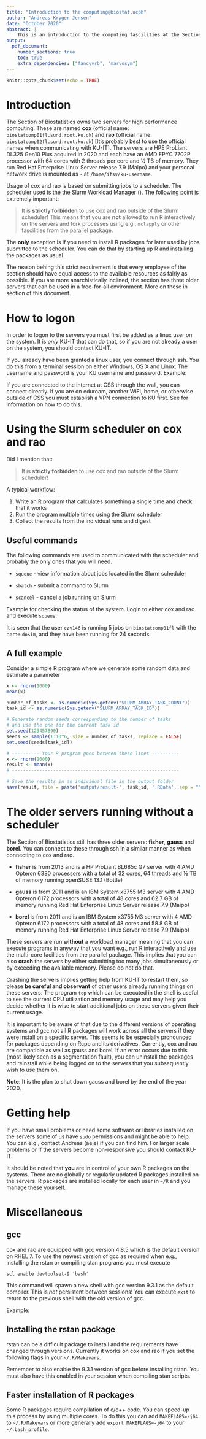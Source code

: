 ```yaml
---
title: "Introduction to the computing@biostat.ucph"
author: "Andreas Kryger Jensen"
date: "October 2020"
abstract: |
    This is an introduction to the computing fascilities at the Section of Biostatistics, Institute of Public Health, University of Copenhagen. It is maintained by Andreas (\ManFace) and the latest version can be found at \url{https://github.com/aejensen/computing-biostat-ucph}.
output: 
  pdf_document:
    number_sections: true
    toc: true
    extra_dependencies: ["fancyvrb", "marvosym"]
---
```


```r
knitr::opts_chunk$set(echo = TRUE)
```

# Introduction

The Section of Biostatistics owns two servers for high performance computing. These are named **cox** (official name: ```biostatcomp01fl.sund.root.ku.dk```) and **rao** (official name: ```biostatcomp02fl.sund.root.ku.dk```) [It's probably best to use the official names when communicating with KU-IT]. The servers are HPE ProLiant DL325 Gen10 Plus acquired in 2020 and each have an AMD EPYC 7702P processor with 64 cores with 2 threads per core and ½ TB of memory. They run Red Hat Enterprise Linux Server release 7.9 (Maipo) and your personal network drive is mounted as ```~``` at ```/home/ifsv/ku-username```.

Usage of cox and rao is based on submitting jobs to a scheduler. The scheduler used is the the Slurm Workload Manager (\url{https://slurm.schedmd.com/}). The following point is extremely important:

> \Lightning It is **strictly forbidden** to use cox and rao outside of the Slurm scheduler! This means that you are **not** allowed to run R interactively on the servers and fork processes using e.g., ```mclapply``` or other fascilities from the parallel package.\Lightning

The **only** exception is if you need to install R packages for later used by jobs submitted to the scheduler. You can do that by starting up R and installing the packages as usual.

The reason behing this strict requirement is that every employee of the section should have equal access to the available resources as fairly as possible. If you are more anarchistically inclined, the section has three older servers that can be used in a free-for-all environment. More on these in section \ref{sec:oldservers} of this document. 

# How to logon

In order to logon to the servers you must first be added as a linux user on the system. It is *only* KU-IT that can do that, so if you are not already a user on the system, you should contact KU-IT.

If you already have been granted a linux user, you connect through ssh. You do this from a terminal session on either Windows, OS X and Linux. The username and password is your KU username and password. Example:

\begin{Verbatim}[fontsize=\small]
ComputerKing@hawaii ~ % ssh czv146@cox
Password:
Last login: Fri Oct 16 09:14:27 2020 from 10.34.96.111
Information on usage of the computing cluster and examples of how to submit jobs can be found in 
/home/ifsvafd/bsafd/computingcluster and O:\computingcluster. Man pages can be found at. 
http://gridscheduler.sourceforge.net/htmlman/manuals.html
bash-4.2$ 
\end{Verbatim}

If you are connected to the internet at CSS through the wall, you can connect directly. If you are on eduroam, another WiFi, home, or otherwise outside of CSS you must establish a VPN connection to KU first. See \url{https://kunet.ku.dk/medarbejderguide/Sider/It/Fjernadgang-vpn.aspx} for information on how to do this.


#  Using the Slurm scheduler on cox and rao

Did I mention that: 

> \Lightning It is **strictly forbidden** to use cox and rao outside of the Slurm scheduler!\Lightning

A typical workflow:

1. Write an R program that calculates something a single time and check that it works
2. Run the program multiple times using the Slurm scheduler 
3. Collect the results from the individual runs and digest

\begin{Verbatim}[fontsize=\small]
-- myProject
    -- doSimulation.R
    -- logs
    -- output

2 directories, 1 file
\end{Verbatim}


## Useful commands

The following commands are used to communicated with the scheduler and probably the only ones that you will need.

* ```squeue``` - view information about jobs located in the Slurm scheduler

* ```sbatch``` - submit a command to Slurm

* ```scancel``` - cancel a job running on Slurm

Example for checking the status of the system. Login to either cox and rao and execute ```squeue```.
\begin{Verbatim}[fontsize=\small]
bash-4.2$ squeue
             JOBID PARTITION     NAME     USER ST       TIME  NODES NODELIST(REASON) 
            2627_0  standard    doSim   czv146  R       0:24      1 biostatcomp01fl 
            2627_1  standard    doSim   czv146  R       0:24      1 biostatcomp01fl 
            2627_2  standard    doSim   czv146  R       0:24      1 biostatcomp01fl 
            2627_3  standard    doSim   czv146  R       0:24      1 biostatcomp01fl 
            2627_4  standard    doSim   czv146  R       0:24      1 biostatcomp01fl 
\end{Verbatim}
It is seen that the user ```czv146``` is running 5 jobs on ```biostatcomp01fl``` with the name ```doSim```, and they have been running for 24 seconds.

## A full example
Consider a simple R program where we generate some random data and estimate a parameter
```r
x <- rnorm(1000)
mean(x)
```

```r
number_of_tasks <- as.numeric(Sys.getenv("SLURM_ARRAY_TASK_COUNT"))
task_id <- as.numeric(Sys.getenv("SLURM_ARRAY_TASK_ID"))

# Generate random seeds corresponding to the number of tasks
# and use the one for the current task id
set.seed(123457890)
seeds <- sample(1:10^6, size = number_of_tasks, replace = FALSE)
set.seed(seeds[task_id])

# ---------- Your R program goes between these lines ----------
x <- rnorm(1000)
result <- mean(x)
# -------------------------------------------------------------

# Save the results in an individual file in the output folder
save(result, file = paste('output/result-', task_id, '.RData', sep = ""))
```

# The older servers running without a scheduler {#sec:oldservers}

The Section of Biostatistics still has three older servers: **fisher**, **gauss** and **borel**. You can connect to these through ssh in a similar manner as when connecting to cox and rao.

* **fisher** is from 2013 and is a HP ProLiant BL685c G7 server with 4 AMD Opteron 6380 processors with a total of 32 cores, 64 threads and ½ TB of memory running openSUSE 13.1 (Bottle)

* **gauss** is from 2011 and is an IBM System x3755 M3 server with 4 AMD Opteron 6172 processors with a total of 48 cores and 62.7 GB of memory running Red Hat Enterprise Linux Server release 7.9 (Maipo)

* **borel** is from 2011 and is an IBM System x3755 M3 server with 4 AMD Opteron 6172 processors with a total of 48 cores and 58.8 GB of memory running Red Hat Enterprise Linux Server release 7.9 (Maipo)

These servers are run **without** a workload manager meaning that you can execute programs in anyway that you want e.g., run R interactively and use the multi-core facilities from the parallel package. This implies that you can also **crash** the servers by either submitting too many jobs simultaneously or by exceeding the available memory. Please do not do that.

Crashing the servers implies getting help from KU-IT to restart them, so please **be careful and observant** of other users already running things on these servers. The program ```top``` which can be executed in the shell is useful to see the current CPU utilization and memory usage and may help you decide whether it is wise to start additional jobs on these servers given their current usage.

It is important to be aware of that due to the different versions of operating systems and gcc not all R packages will work across all the servers if they were install on a specific server. This seems to be especially pronounced for packages depending on Rcpp and its derivatives. Currently, cox and rao are compatible as well as gauss and borel. If an error occurs due to this (most likely seen as a segmentation fault), you can uninstall the packages and reinstall while being logged on to the servers that you subsequently wish to use them on.

**Note**: It is the plan to shut down gauss and borel by the end of the year 2020.


# Getting help

If you have small problems or need some software or libraries installed on the servers some of us have ```sudo``` permissions and might be able to help. You can e.g., contact Andreas (aeje) if you can find him. For larger scale problems or if the servers become non-responsive you should contact KU-IT.

It should be noted that **you** are in control of your own R packages on the systems. There are no globally or regularly updated R packages installed on the servers. R packages are installed locally for each user in ```~/R``` and you manage these yourself.


# Miscellaneous

## gcc

cox and rao are equipped with gcc version 4.8.5 which is the default version on RHEL 7. To use the newest version of gcc as required when e.g., installing the rstan or compiling stan programs you must execute 

```scl enable devtoolset-9 'bash'```
    
This command will spawn a new shell with gcc version 9.3.1 as the default compiler. This is *not* persistent between sessions! You can execute ```exit``` to return to the previous shell with the old version of gcc.

Example:
\begin{Verbatim}[fontsize=\small]
-bash-4.2$ gcc --version
gcc (GCC) 4.8.5 20150623 (Red Hat 4.8.5-44)
Copyright (C) 2015 Free Software Foundation, Inc.
This is free software; see the source for copying conditions.  There is NO
warranty; not even for MERCHANTABILITY or FITNESS FOR A PARTICULAR PURPOSE.

-bash-4.2$ scl enable devtoolset-9 'bash'
bash-4.2$ gcc --version
gcc (GCC) 9.3.1 20200408 (Red Hat 9.3.1-2)
Copyright (C) 2019 Free Software Foundation, Inc.
This is free software; see the source for copying conditions.  There is NO
warranty; not even for MERCHANTABILITY or FITNESS FOR A PARTICULAR PURPOSE.

bash-4.2$ 
\end{Verbatim}

## Installing the rstan package
rstan can be a difficult package to install and the requirements have changed through versions. Currently it works on cox and rao if you set the following flags in your ```~/.R/Makevars```. 

\begin{Verbatim}[fontsize=\small]
CXX14FLAGS=-O3 -march=native -mtune=native -fPIC
CXX14=g++
\end{Verbatim}

Remember to also enable the 9.3.1 version of gcc before installing rstan. You must also have this enabled in your session when compiling stan scripts.

## Faster installation of R packages
Some R packages require compilation of c/c++ code. You can speed-up this process by using multiple cores. To do this you can add ```MAKEFLAGS=-j64``` to ```~/.R/Makevars``` or more generally add ```export MAKEFLAGS=-j64``` to your ```~/.bash_profile```.
